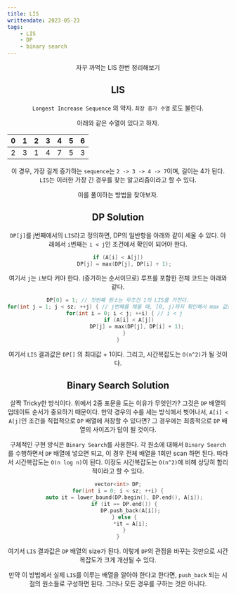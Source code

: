 ```yaml
---
title: LIS
writtendate: 2023-05-23
tags:
    - LIS
    - DP
    - binary search
---
```


<Header />

자꾸 까먹는 LIS 한번 정리해보기


## LIS

`Longest Increase Sequence` 의 약자. `최장 증가 수열` 로도 불린다.

아래와 같은 수열이 있다고 하자.

| 0   | 1   |  2  |  3  |  4  |  5  |  6  |
| :-: | :-: | :-: | :-: | :-: | :-: | :-: |
| 2   | 3   |  1  |  4  |  7  |  5  |  3  |

이 경우, 가장 길게 증가하는 `sequence`는 `2 -> 3 -> 4 -> 7`이며, 길이는 4가 된다. `LIS`는 이러한 가장 긴 경우를 찾는 알고리즘이라고 할 수 있다.

이를 풀이하는 방법을 찾아보자.

## DP Solution

`DP[j]`를 j번째에서의 `LIS`라고 정의하면, DP의 일반항을 아래와 같이 세울 수 있다. 아래에서 `i`번째는 `i < j`인 조건에서 확인이 되어야 한다.

```cpp
if (A[i] < A[j])
    DP[j] = max(DP[j], DP[i] + 1);
```

여기서 `j`는 `i`보다 커야 한다. (증가하는 순서이므로) 루프를 포함한 전체 코드는 아래와 같다.

```cpp
DP[0] = 1; // 첫번째 원소는 무조건 1의 LIS를 가진다.
for(int j = 1; j < sz; ++j) { // j번째를 채울 때, [0, j)까지 확인해서 max 값을 사용한다.
    for(int i = 0; i < j; ++i) { // i < j
        if (A[i] < A[j]) 
            DP[j] = max(DP[j], DP[i] + 1);
    }
}
```

여기서 `LIS` 결과값은 `DP[]` 의 최대값 + 1이다. 그리고, 시간복잡도는 `O(n^2)`가 될 것이다.


## Binary Search Solution

살짝 Tricky한 방식이다. 위에서 2중 포문을 도는 이유가 무엇인가? 그것은 `DP` 배열의 업데이트 순서가 중요하기 때문이다. 만약 경우의 수를 세는 방식에서 벗어나서, `A[i] < A[j]`인 조건을 직접적으로 `DP` 배열에 저장할 수 있다면? 그 경우에는 최종적으로 `DP` 배열의 사이즈가 답이 될 것이다.

구체적인 구현 방식은 `Binary Search`를 사용한다. 각 원소에 대해서 `Binary Search`를 수행하면서 `DP` 배열에 넣으면 되고, 이 경우 전체 배열을 1회만 scan 하면 된다. 따라서 시간복잡도는 `O(n log n)`이 된다. 이정도 시간복잡도는 `O(n^2)`에 비해 상당히 합리적이라고 할 수 있다.

```cpp
vector<int> DP;
for(int i = 0; i < sz; ++i) {
    auto it = lower_bound(DP.begin(), DP.end(), A[i]);
    if (it == DP.end()) {
        DP.push_back(A[i]);
    } else {
        *it = A[i];
    }
}
```

여기서 `LIS` 결과값은 `DP` 배열의 size가 된다. 이렇게 `DP`의 관점을 바꾸는 것만으로 시간복잡도가 크게 개선될 수 있다.

만약 이 방법에서 실제 `LIS`를 이루는 배열을 알아야 한다고 한다면, `push_back` 되는 시점의 원소들로 구성하면 된다. 그러나 모든 경우를 구하는 것은 아니다.



<TagList />
<Comment />
